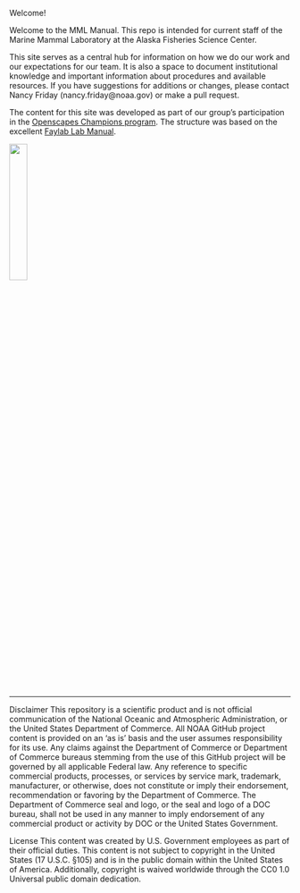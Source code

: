Welcome!

Welcome to the MML Manual. This repo is intended for current staff of the Marine Mammal Laboratory at the Alaska Fisheries Science Center.

This site serves as a central hub for information on how we do our work and our expectations for our team. It is also a space to document institutional knowledge and important information about procedures and available resources. If you have suggestions for additions or changes, please contact Nancy Friday (nancy.friday\@noaa.gov) or make a pull request.

The content for this site was developed as part of our group's participation in the [Openscapes Champions program](https://openscapes.org). The structure was based on the excellent [Faylab Lab Manual](https://thefaylab.github.io/lab-manual/). 

![](img/openscapes_hex_badge.png){width="25%"}

------------------------------------------------------------------------

Disclaimer
This repository is a scientific product and is not official communication of the National Oceanic and Atmospheric Administration, or the United States Department of Commerce. All NOAA GitHub project content is provided on an ‘as is’ basis and the user assumes responsibility for its use. Any claims against the Department of Commerce or Department of Commerce bureaus stemming from the use of this GitHub project will be governed by all applicable Federal law. Any reference to specific commercial products, processes, or services by service mark, trademark, manufacturer, or otherwise, does not constitute or imply their endorsement, recommendation or favoring by the Department of Commerce. The Department of Commerce seal and logo, or the seal and logo of a DOC bureau, shall not be used in any manner to imply endorsement of any commercial product or activity by DOC or the United States Government.

License
This content was created by U.S. Government employees as part of their official duties. This content is not subject to copyright in the United States (17 U.S.C. §105) and is in the public domain within the United States of America. Additionally, copyright is waived worldwide through the CC0 1.0 Universal public domain dedication.
